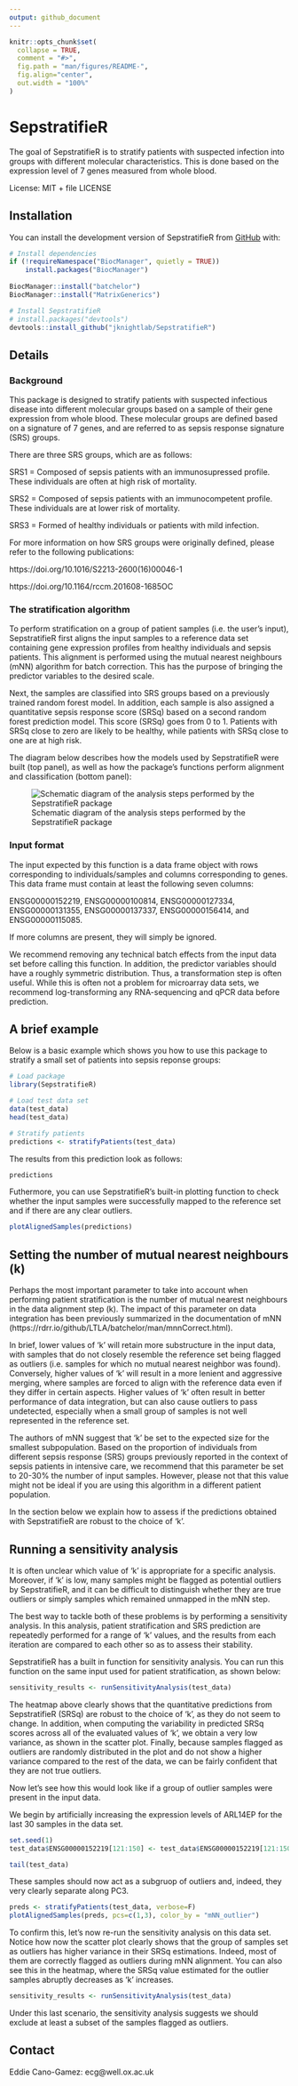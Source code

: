 ```yaml
---
output: github_document
---
```


<!-- README.md is generated from README.Rmd. Please edit that file -->

```r
knitr::opts_chunk$set(
  collapse = TRUE,
  comment = "#>",
  fig.path = "man/figures/README-",
  fig.align="center",
  out.width = "100%"
)
```

# SepstratifieR

<!-- badges: start -->
<!-- badges: end -->

The goal of SepstratifieR is to stratify patients with suspected infection into groups with different molecular characteristics. This is done based on the expression level of 7 genes measured from whole blood.

License: MIT + file LICENSE

## Installation

You can install the development version of SepstratifieR from [GitHub](https://github.com/) with:

``` r
# Install dependencies
if (!requireNamespace("BiocManager", quietly = TRUE))
    install.packages("BiocManager")
    
BiocManager::install("batchelor")
BiocManager::install("MatrixGenerics")

# Install SepstratifieR
# install.packages("devtools")
devtools::install_github("jknightlab/SepstratifieR")
```
## Details

### Background
This package is designed to stratify patients with suspected infectious disease into different molecular groups based on a sample of their gene expression from whole blood. These molecular groups are defined based on a signature of 7 genes, and are referred to as sepsis response signature (SRS) groups.

There are three SRS groups, which are as follows:

SRS1 = Composed of sepsis patients with an immunosupressed profile. These individuals are often at high risk of mortality.

SRS2 = Composed of sepsis patients with an immunocompetent profile. These individuals are at lower risk of mortality.

SRS3 = Formed of healthy individuals or patients with mild infection.


For more information on how SRS groups were originally defined, please refer to the following publications:

https://doi.org/10.1016/S2213-2600(16)00046-1

https://doi.org/10.1164/rccm.201608-1685OC

### The stratification algorithm
To perform stratification on a group of patient samples (i.e. the user's input), SepstratifieR first aligns the input samples to a reference data set containing gene expression profiles from healthy individuals and sepsis patients. This alignment is performed using the mutual nearest neighbours (mNN) algorithm for batch correction. This has the purpose of bringing the predictor variables to the desired scale. 

Next, the samples are classified into SRS groups based on a previously trained random forest model. In addition, each sample is also assigned a quantitative sepsis response score (SRSq) based on a second random forest prediction model. This score (SRSq) goes from 0 to 1. Patients with SRSq close to zero are likely to be healthy, while patients with SRSq close to one are at high risk.

The diagram below describes how the models used by SepstratifieR were built (top panel), as well as how the package's functions perform alignment and classification (bottom panel):

![Schematic diagram of the analysis steps performed by the SepstratifieR package](./man/figures/README-method-diagram.png)

### Input format
The input expected by this function is a data frame object with rows corresponding to individuals/samples and columns corresponding to genes. This data frame must contain at least the following seven columns: 

ENSG00000152219, ENSG00000100814, ENSG00000127334, ENSG00000131355, ENSG00000137337, ENSG00000156414, and ENSG00000115085. 

If more columns are present, they will simply be ignored.

We recommend removing any technical batch effects from the input data set before calling this function. In addition, the predictor variables should have a roughly symmetric distribution. Thus, a transformation step is often useful. While this is often not a problem for microarray data sets, we recommend log-transforming any RNA-sequencing and qPCR data before prediction.

## A brief example
Below is a basic example which shows you how to use this package to stratify a small set of patients into sepsis reponse groups:

```r
# Load package
library(SepstratifieR)

# Load test data set
data(test_data)
head(test_data)

# Stratify patients
predictions <- stratifyPatients(test_data)
```

The results from this prediction look as follows:
```r
predictions
```

Futhermore, you can use SepstratifieR's built-in plotting function to check whether the input samples were successfully mapped to the reference set and if there are any clear outliers.

```r
plotAlignedSamples(predictions)
```

## Setting the number of mutual nearest neighbours (k)
Perhaps the most important parameter to take into account when performing patient stratification is the number of mutual nearest neighbours in the data alignment step (k). The impact of this parameter on data integration has been previously summarized in the documentation of mNN (https://rdrr.io/github/LTLA/batchelor/man/mnnCorrect.html).

In brief, lower values of 'k' will retain more substructure in the input data, with samples that do not closely resemble the reference set being flagged as outliers (i.e. samples for which no mutual nearest neighbor was found). Conversely, higher values of 'k' will result in a more lenient and aggressive merging, where samples are forced to align with the reference data even if they differ in certain aspects. Higher values of 'k' often result in better performance of data integration, but can also cause outliers to pass undetected, especially when a small group of samples is not well represented in the reference set. 

The authors of mNN suggest that 'k' be set to the expected size for the smallest subpopulation. Based on the proportion of individuals from different sepsis response (SRS) groups previously reported in the context of sepsis patients in intensive care, we recommend that this parameter be set to 20-30% the number of input samples. However, please not that this value might not be ideal if you are using this algorithm in a different patient population.

In the section below we explain how to assess if the predictions obtained with SepstratifieR are robust to the choice of 'k'.

## Running a sensitivity analysis
It is often unclear which value of 'k' is appropriate for a specific analysis. Moreover, if 'k' is low, many samples might be flagged as potential outliers by SepstratifieR, and it can be difficult to distinguish whether they are true outliers or simply samples which remained unmapped in the mNN step. 

The best way to tackle both of these problems is by performing a sensitivity analysis. In this analysis, patient stratification and SRS prediction are repeatedly performed for a range of 'k' values, and the results from each iteration  are compared to each other so as to assess their stability. 

SepstratifieR has a built in function for sensitivity analysis. You can run this function on the same input used for patient stratification, as shown below:
```r
sensitivity_results <- runSensitivityAnalysis(test_data)
```

The heatmap above clearly shows that the quantitative predictions from SepstratifieR (SRSq) are robust to the choice of 'k', as they do not seem to change. In addition, when computing the variability in predicted SRSq scores across all of the evaluated values of 'k', we obtain a very low variance, as shown in the scatter plot. Finally, because samples flagged as outliers are randomly distributed in the plot and do not show a higher variance compared to the rest of the data, we can be fairly confident that they are not true outliers.

Now let's see how this would look like if a group of outlier samples were present in the input data.

We begin by artificially increasing the expression levels of ARL14EP for the last 30 samples in the data set.
```r
set.seed(1)
test_data$ENSG00000152219[121:150] <- test_data$ENSG00000152219[121:150] + rnorm(30, mean=8, sd=1)

tail(test_data)
```

These samples should now act as a subgruop of outliers and, indeed, they very clearly separate along PC3.
```r
preds <- stratifyPatients(test_data, verbose=F)
plotAlignedSamples(preds, pcs=c(1,3), color_by = "mNN_outlier")
```

To confirm this, let's now re-run the sensitivity analysis on this data set. Notice how now the scatter plot clearly shows that the group of samples set as outliers has higher variance in their SRSq estimations. Indeed, most of them are correctly flagged as outliers during mNN alignment. You can also see this in the heatmap, where the SRSq value estimated for the outlier samples abruptly decreases as 'k' increases.
```r
sensitivity_results <- runSensitivityAnalysis(test_data)
```

Under this last scenario, the sensitivity analysis suggests we should exclude at least a subset of the samples flagged as outliers. 

## Contact
Eddie Cano-Gamez:  ecg@well.ox.ac.uk
